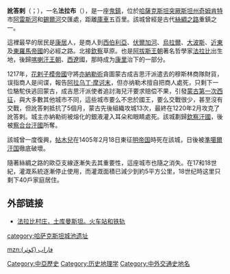 {{noteTA
|G1=Places
}}
{{Infobox settlement
 | official_name = 訛答剌
 | native_name = Отырар 
 | image_flag = 
 | image_seal = 
 | image_skyline = [[File:Otrar_aerial_view-Aug-2018.jpg|280px]]
 | image_caption = 訛答剌的一處遺址
 | image_map = 
 | map_caption = 
 |pushpin_map = West Asia#Kazakhstan
 |pushpin_relief = yes
 |pushpin_label_position = right
 |pushpin_mapsize = 280
 |pushpin_map_caption = 訛答剌在[[中亞|中亞]]的位置
 |subdivision_type = [[世界政區索引|國家]]
 |subdivision_type1 = [[哈薩克斯坦行政區劃|州]]
 |subdivision_name = {{KAZ}}
 |subdivision_name1 = [[突厥斯坦州|突厥斯坦州]]
 | established_title = 建立
 | established_date = 公元八世紀前
 | government_type = 
 | leader_title = Akim <small>([[mayor|mayor]])</small>
 | leader_name = 
 | area_magnitude = 
 | area_total_sq_mi =
 | area_total_km2 = 
 | area_land_sq_mi =
 | area_land_km2 = 
 | area_urban_sq_mi = 
 | area_urban_km2 = 
 | area_metro_km2 = 
 | area_metro_sq_mi = 
 | population_as_of=2011
 | population_total = 
 | population_urban = 
 | population_metro = 
 | population_density_sq_mi = 
 | population_density_km2 =
 | timezone = 阿拉木圖時間
 | utc_offset = +6
 | timezone_DST =
 | utc_offset_DST = 
 |coordinates = {{coord|42|51|09|N|68|18|10|E|region:KZ|display=inline,title}}
 | elevation_footnotes=
 | elevation_m = 506
 | elevation_ft = 1660
 | postal_code_type = [[郵遞區號|郵遞區號]]
 | postal_code = 160000
 | area_code =
 | website = 
 | footnotes =
 }}
'''訛答剌'''（{{lang-kk|Отырар}}；{{lang-otk|𐰚𐰭𐱃𐰺𐰢𐰣|Keŋü Tarman}}），一名'''法拉布'''（{{lang-kk|Фараб}}），是一座[[鬼鎮|鬼鎮]]，位於[[哈薩克斯坦|哈薩克斯坦]][[突厥斯坦州|突厥斯坦州]][[奇姆肯特|奇姆肯特]]市[[阿雷斯河|阿雷斯河]]和[[錫爾河|錫爾河]]交匯處，距離[[庫車|庫車]]五百里。該城曾經是古代[[絲綢之路|絲綢之路]]重鎮之一。

這裡最早的居民是[[康居|康居]]人，是商人到[[西伯利亞|西伯利亞]]、[[伏爾加河|伏爾加河]]、[[烏拉爾|烏拉爾]]、[[大波斯|大波斯]]、[[近東|近東]]及[[東羅馬帝國|東羅馬帝國]]的必經之路。北接[[欽察|欽察]]草原。也是[[阿拔斯王朝|阿拔斯王朝]]著名哲學家[[法拉比|法拉比]]出生地，後歸[[喀喇汗王朝|喀喇汗王朝]]、[[西遼|西遼]]國，那時成为[[康里|康里]]治下的一部分。

1217年，[[花剌子模帝國|花剌子模帝國]]守將[[亦納勒術|亦納勒術]]貪圖蒙古成吉思汗派遣去的穆斯林商隊財貨，误指商人是间谍，報告[[苏丹_(称谓)|阿拉乌丁·摩诃末]]，但亦纳勒术擅自把商人處死，只剩下一位駱駝伕逃回蒙古，成吉思汗派使者追討海兒汗要求赔偿不果，引發[[蒙古征服花剌子模|蒙古第一次西征]]，與大多數其他城市不同，這些城市要么不忠於國王，要么交戰很少，甚至沒有交戰，但訛答剌抵抗了5個月，蒙古先後組織攻城13次，最終在1220年2月攻克了訛答剌。城主亦納勒術被熔化的銀液灌入耳朵和眼睛處死。該城劃歸[[欽察汗國|欽察汗國]]，後被[[察合台汗國|察合台汗國]]所奪。

該城曾一度復興，[[帖木兒|帖木兒]]在1405年2月18日東征[[明帝国|明帝国]]時死在該城，日後被[[準噶爾汗国|準噶爾汗国]]徹底破壞。

隨著絲綢之路的歐亞支線逐漸失去其重要性，這座城市也隨之消失。在17和18世紀，灌溉系統逐漸停止使用，而灌溉面積已減少到約5平方公里，18世纪時这里只剩下40戶家庭居住。

==外部链接 ==
*[http://www.wdl.org/zh/item/602 法拉比村庄，土库曼斯坦。火车站和铁轨] {{Wayback|url=http://www.wdl.org/zh/item/602 |date=20210422031958 }}

[[Category:中亞歷史|Category:中亞歷史]]
[[Category:历史地理学|Category:历史地理学]]
[[category:哈萨克斯坦城池遗址|category:哈萨克斯坦城池遗址]]
[[Category:中外交通史地名|Category:中外交通史地名]]

[[mzn:فاراب_(کوثر)|mzn:فاراب (کوثر)]]